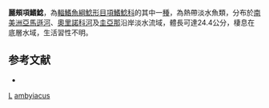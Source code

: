 {{Speciesbox
| taxon = Auchenipterus ambyiacus
| binomial_authority = [[Fowler|Fowler]], 1915
| status = NE
| status_system = IUCN3.1
}}
'''麗頰項鰭鯰'''，為[[輻鰭魚綱|輻鰭魚綱]][[鯰形目|鯰形目]][[項鰭鯰科|項鰭鯰科]]的其中一[[種|種]]，為熱帶淡水魚類，分布於[[南美洲|南美洲]][[亞馬遜河|亞馬遜河]]、[[奧里諾科河|奧里諾科河]]及[[圭亞那|圭亞那]]沿岸淡水流域，體長可達24.4公分，棲息在底層水域，生活習性不明。

==参考文献==
*{{FishBase_species|genus=Auchenipterus|species=ambyiacus|year=2015|month=4}}

{{Taxonbar}}
[[Category:1915年描述的鱼类|L]]
[[Category:項鰭鯰屬|ambyiacus]]